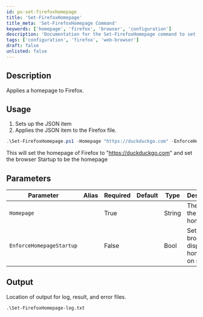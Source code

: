 ```yaml
---
id: ps-set-firefoxhomepage
title: 'Set-FirefoxHomepage'
title_meta: 'Set-FirefoxHomepage Command'
keywords: ['homepage', 'firefox', 'browser', 'configuration']
description: 'Documentation for the Set-FirefoxHomepage command to set and enforce the homepage in Firefox.'
tags: ['configuration', 'firefox', 'web-browser']
draft: false
unlisted: false
---
```


## Description
Applies a homepage to Firefox.

## Usage
1. Sets up the JSON item
2. Applies the JSON item to the Firefox file.



```powershell
.\Set-FirefoxHomepage.ps1 -Homepage "https://duckduckgo.com" -EnforceHomepageStartup
```
This will set the homepage of Firefox to "https://duckduckgo.com" and set the browser Startup to be the homepage


## Parameters
| Parameter         | Alias | Required  | Default   | Type      | Description                               |
| ----------------- | ----- | --------- | --------- | --------- | ----------------------------------------- |
| `Homepage`        |       | True      |           | String    | The Url to the desired homepage.                                          |
| `EnforceHomepageStartup`  |   | False |           | Bool      | Sets the browser to display the homepage on startup.                                          |


## Output
Location of output for log, result, and error files.

    .\Set-FirefoxHomepage-log.txt









